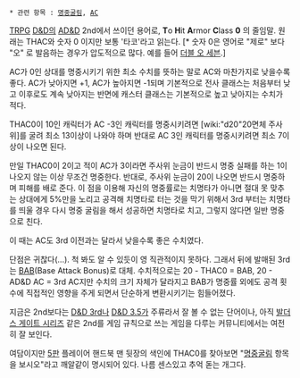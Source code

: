  * 관련 항목 : [[명중굴림]], [[AC]]

[[TRPG]] [[던전 앤 드래곤 시리즈|D&D]]의 [[AD&D]] 2nd에서 쓰이던 용어로, '''T'''o '''H'''it '''A'''rmor '''C'''lass '''0''' 의 줄임말.
원래는 THAC와 숫자 0 이지만 보통 '타코'라고 읽는다. [* 숫자 0은 영어로 "제로" 보다 "오" 로 발음하는 경우가 압도적으로 많다. 예를 들어 [[007|더블 오 세븐]].]

AC가 0인 상대를 명중시키기 위한 최소 수치를 뜻하는 말로 AC와 마찬가지로 낮을수록 좋다. AC가 낮아지면 +1, AC가 높아지면 -1되며 기본적으로 전사 클래스는 처음부터 낮고 이후로도 계속 낮아지는 반면에 캐스터 클래스는 기본적으로 높고 낮아지는 수치가 적다.

THAC0이 10인 캐릭터가 AC -3인 캐릭터를 명중시키려면 [wiki:"d20"20면체 주사위]를 굴려 최소 13이상이 나와야 하며 반대로 AC 3인 캐릭터를 명중시키려면 최소 7이상이 나오면 된다. 

만일 THAC0이 2이고 적이 AC가 3이라면 주사위 눈금이 반드시 명중 실패를 하는 1이 나오지 않는 이상 무조건 명중한다. 반대로, 주사위 눈금이 20이 나오면 반드시 명중하며 피해를 배로 준다. 이 점을 이용해 자신의 명중률로는 치명타가 아니면 절대 못 맞추는 상대에게 5%만을 노리고 공격해 치명타로 터는 것을 막기 위해서 3rd 부터는 치명타를 띄울 경우 다시 명중 굴림을 해서 성공하면 치명타로 치고, 그렇지 않다면 일반 명중으로 친다.

이 때는 AC도 3rd 이전과는 달라서 낮을수록 좋은 수치였다.

단점은 귀찮다(...). 척 봐도 알 수 있듯이 영 직관적이지 못하다. 그래서 뒤에 발매된 3rd는 [[BAB]](Base Attack Bonus)로 대체. 
수치적으로는 20 - THAC0 = BAB, 20 - AD&D AC = 3rd AC지만 수치의 크기 자체가 달라지고 BAB가 명중률 외에도 공격 횟수에 직접적인 영향을 주게 되면서 단순하게 변환시키기는 힘들어졌다.

지금은 2nd보다는 [[D&D 3rd]]나 [[D&D 3.5]]가 주류라서 잘 볼 수 없는 단어이나, 아직 [[발더스 게이트 시리즈]] 같은 2nd를 게임 규칙으로 쓰는 게임을 다루는 커뮤니티에서는 여전히 잘 보인다.

여담이지만 [[Dungeons & Dragons 5th|5판]] 플레이어 핸드북 맨 뒷장의 색인에 THAC0를 찾아보면 "[[명중굴림]] 항목을 보시오"라고 깨알같이 명시되어 있다. 나름 센스있고 추억 돋는 개그다.
